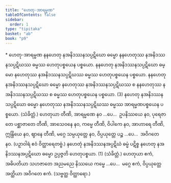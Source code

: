 ```yaml
---
title: "ဟေတု-အာရမ္မဏ"
tableOfContents: false
sidebar:
  order: 1
type: "tipitaka"
basket: "ab"
book: "p9"
---
```



<DynamicBreadcrumb />

<Paragraph type="center" book="p9">
* ဟေတု-အာရမ္မဏ
</Paragraph>

<Division number="31" book="p9" e="ch" v="40" p="112">

<Paragraph number="86" book="p9">
နနဟေတု နအနိဒဿနသပ္ပဋိဃော ဓမ္မော နနဟေတုဿ နအနိဒဿနသပ္ပဋိဃဿ ဓမ္မဿ ဟေတုပစ္စယေန ပစ္စယော. နနဟေတု နအနိဒဿနသပ္ပဋိဃော ဓမ္မော နဟေတုဿ နအနိဒဿနသပ္ပဋိဃဿ ဓမ္မဿ ဟေတုပစ္စယေန ပစ္စယော. နနဟေတု နအနိဒဿနသပ္ပဋိဃော ဓမ္မော နဟေတုဿ နအနိဒဿနသပ္ပဋိဃဿ စ နနဟေတုဿ နအနိဒဿနသပ္ပဋိဃဿ စ ဓမ္မဿ ဟေတုပစ္စယေန ပစ္စယော. (3)
</Paragraph>

<Paragraph number="87" book="p9">
နဟေတု နအနိဒဿနသပ္ပဋိဃော ဓမ္မော နဟေတုဿ နအနိဒဿနသပ္ပဋိဃဿ ဓမ္မဿ အာရမ္မဏပစ္စယေန ပစ္စယော. (သံခိတ္တံ.)
</Paragraph>

<Paragraph number="88" book="p9">
ဟေတုယာ တီဏိ, အာရမ္မဏေ နဝ …ပေ…  ဥပနိဿယေ နဝ, ပုရေဇာတေ ပစ္ဆာဇာတေ တီဏိ, အာသေဝနေ နဝ, ကမ္မေ တီဏိ, ဝိပါကေ နဝ, အာဟာရေ တီဏိ, ဣန္ဒြိယေ နဝ, ဈာနေ တီဏိ, မဂ္ဂေ သမ္ပယုတ္တေ နဝ, ဝိပ္ပယုတ္တေ ပဉ္စ …ပေ…  အဝိဂတေ နဝ. (ပဉှာဝါရံ ဧဝံ ဝိတ္ထာရေတဗ္ဗံ.)
</Paragraph>

</Division>
<Division number="32" book="p9" e="ch" v="40" p="112">

<Paragraph number="89" book="p9">
နဟေတုံ နအနိဒဿနအပ္ပဋိဃံ ဓမ္မံ ပဋိစ္စ နဟေတု နအနိဒဿနအပ္ပဋိဃော ဓမ္မော ဥပ္ပဇ္ဇတိ ဟေတုပစ္စယာ. (1) (သံခိတ္တံ.)
</Paragraph>

<Paragraph number="90" book="p9">
ဟေတုယာ ဧကံ, အဓိပတိယာ သဟဇာတေ အညမညေ နိဿယေ ကမ္မေ …ပေ…  မဂ္ဂေ ဧကံ, ဝိပ္ပယုတ္တေ အတ္ထိယာ အဝိဂတေ ဧကံ. (သဗ္ဗတ္ထ ဝိတ္ထာရော.)
</Paragraph>
</Division>